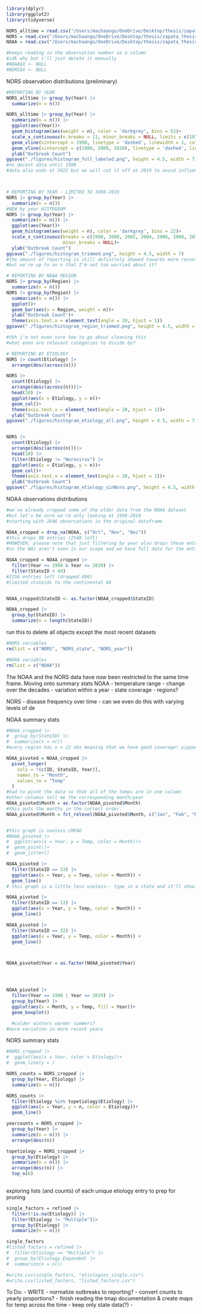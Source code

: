
```r
library(dplyr)
library(ggplot2)
library(tidyverse)

NORS_alltime = read.csv("/Users/machaango/OneDrive/Desktop/thesis/zapata_thesis/data/NORS_alltime.csv", header = TRUE)
NORS = read.csv("/Users/machaango/OneDrive/Desktop/thesis/zapata_thesis/data/NORS_refined.csv", header = TRUE)
NOAA = read.csv("/Users/machaango/OneDrive/Desktop/thesis/zapata_thesis/data/tempdata/temp_reg.csv", header = TRUE)

#keeps reading in the observation number as a column
#idk why but i'll just delete it manually
#NOAA$X <- NULL
#NORS$X <- NULL
```

NORS observation distributions (preliminary)
```r
#REPORTING BY YEAR
NORS_alltime |> group_by(Year) |> 
  summarize(n = n())

NORS_alltime |> group_by(Year) |> 
  summarize(n = n()) |> 
  ggplot(aes(Year))+
  geom_histogram(aes(weight = n), color = 'darkgrey', bins = 52)+
  scale_x_continuous(n.breaks = 11, minor_breaks = NULL, limits = c(1970, 2022))+
  geom_vline(xintercept = 1998, linetype = 'dashed', linewidth = 1, color = 'chartreuse3')+
  geom_vline(xintercept = c(1980, 2009, 2020), linetype = 'dashed', linewidth = 1, color = 'darkred')+
  ylab("Outbreak Count")
ggsave("./figures/histogram_full_labeled.png", height = 4.5, width = 7)
#no decent data until 1998
#data also ends at 2022 but we will cut it off at 2019 to avoid influence from the pandemic



# REPORTING BY YEAR - LIMITED TO 1998-2019
NORS |> group_by(Year) |> 
  summarize(n = n())
#NEW by year HISTOGRAM
NORS |> group_by(Year) |> 
  summarize(n = n()) |> 
  ggplot(aes(Year))+
  geom_histogram(aes(weight = n), color = 'darkgrey', bins = 22)+
  scale_x_continuous(breaks = c(1998, 2000, 2002, 2004, 2006, 2008, 2010, 2012, 2014, 2016, 2018, 2020), 
                     minor_breaks = NULL)+
  ylab("Outbreak Count")
ggsave("./figures/histogram_trimmed.png", height = 4.5, width = 7)
#the amount of reporting is still definitely skewed towards more recent years
#but we're up to an n that I'm not too worried about it?

# REPORTING BY NOAA REGION
NORS |> group_by(Region) |> 
  summarize(n = n())
NORS |> group_by(Region) |> 
  summarize(n = n()) |> 
  ggplot()+
  geom_bar(aes(x = Region, weight = n))+
  ylab("Outbreak Count")+
  theme(axis.text.x = element_text(angle = 20, hjust = 1))
ggsave("./figures/histogram_region_trimmed.png", height = 4.5, width = 7)

#tbh i'm not even sure how to go about cleaning this
#what even are relevant categories to divide by?

# REPORTING BY ETIOLOGY
NORS |> count(Etiology) |> 
  arrange(desc(across(n)))

NORS |> 
  count(Etiology) |> 
  arrange(desc(across(n)))|>
  head(10) |> 
  ggplot(aes(x = Etiology, y = n))+
  geom_col()+
  theme(axis.text.x = element_text(angle = 20, hjust = 1))+
  ylab("Outbreak Count")
ggsave("./figures/histogram_etiology_all.png", height = 4.5, width = 7)


NORS |> 
  count(Etiology) |> 
  arrange(desc(across(n)))|>
  head(10) |> 
  filter(Etiology != "Norovirus") |> 
  ggplot(aes(x = Etiology, y = n))+
  geom_col()+
  theme(axis.text.x = element_text(angle = 20, hjust = 1))+
  ylab("Outbreak Count")
ggsave("./figures/histogram_etiology_sinNoro.png", height = 4.5, width = 7)


```



NOAA observations distributions
```r
#we've already cropped some of the older data from the NOAA dataset
#but let's be sure we're only looking at 1998-2019
#starting with 2646 observations in the original dataframe

NOAA_cropped = drop_na(NOAA, c("Oct", "Nov", "Dec"))
#this drops 98 entries (2548 left)
#HOWEVER: please note that just filtering by year also drops these entries
#so the NAs aren't even in our scope and we have full data for the entire timespan

NOAA_cropped = NOAA_cropped |> 
  filter(Year >= 1998 & Year <= 2019) |> 
  filter(StateID < 49)
#2156 entries left (dropped 490)
#limited stateids to the continental 48


NOAA_cropped$StateID <- as.factor(NOAA_cropped$StateID)

NOAA_cropped |> 
  group_by(StateID) |> 
  summarize(n = length(StateID))

```

run this to delete all objects except the most recent datasets
```r
#NORS variables
rm(list = c("NORS", "NORS_state", "NORS_year"))

#NOAA variables
rm(list = c("NOAA"))

```


The NOAA and the NORS data have now been restricted to the same time frame.
Moving onto summary stats
NOAA
- temperature range
  - change over the decades
  - variation within a year
- state coverage
  - regions?
  
NORS
- disease frequency over time
  - can we even do this with varying levels of de
  

NOAA summary stats
```r
#NOAA_cropped |>  
#  group_by(StateID) |> 
#  summarize(n = n())
#every region has n = 22 obs meaning that we have good coverage! yippee

NOAA_pivoted = NOAA_cropped |> 
  pivot_longer(
    cols = !(c(ID, StateID, Year)),
    names_to = "Month",
    values_to = "Temp"
  )
#had to pivot the data so that all of the temps are in one column 
#other columns tell me the corresponding month/year
NOAA_pivoted$Month = as.factor(NOAA_pivoted$Month)
#this puts the months in the correct order.
NOAA_pivoted$Month = fct_relevel(NOAA_pivoted$Month, c("Jan", "Feb", "Mar", "Apr", "May", "June", "July", "Aug", "Sept", "Oct", "Nov", "Dec"))


#this graph is useless LMFAO
#NOAA_pivoted |> 
#  ggplot(aes(x = Year, y = Temp, color = Month))+
#  geom_point()+
#  geom_jitter()

NOAA_pivoted |> 
  filter(StateID == 33) |> 
  ggplot(aes(x = Year, y = Temp, color = Month)) +
  geom_line()
# this graph is a little less useless-- type in a state and it'll show you the yearly temps

NOAA_pivoted |> 
  filter(StateID == 12) |> 
  ggplot(aes(x = Year, y = Temp, color = Month)) +
  geom_line()

NOAA_pivoted |> 
  filter(StateID == 32) |> 
  ggplot(aes(x = Year, y = Temp, color = Month)) +
  geom_line()



NOAA_pivoted$Year = as.factor(NOAA_pivoted$Year) 




NOAA_pivoted |> 
  filter(Year == 1998 | Year == 2019) |> 
  group_by(Year) |> 
  ggplot(aes(x = Month, y = Temp, fill = Year))+
  geom_boxplot()

  #colder winters warmer summers?
#more variation in more recent years

```

NORS summary stats
```r
#NORS_cropped |> 
#  ggplot(aes(x = Year, color = Etiology))+
#  geom_line(y = )

NORS_counts = NORS_cropped |> 
  group_by(Year, Etiology) |> 
  summarize(n = n())

NORS_counts |> 
  filter(Etiology %in% topetiology$Etiology) |> 
  ggplot(aes(x = Year, y = n, color = Etiology))+
  geom_line()


```

```r

yearcounts = NORS_cropped |> 
  group_by(Year) |> 
  summarize(n = n()) |> 
  arrange(desc(n))

topetiology = NORS_cropped |> 
  group_by(Etiology) |> 
  summarize(n = n()) |> 
  arrange(desc(n)) |> 
  top_n(6)
  


```



exploring lists (and counts) of each unique etiology entry to prep for pruning
```r





single_factors = refined |>  
  filter(!is.na(Etiology)) |> 
  filter(Etiology != "Multiple")|> 
  group_by(Etiology) |> 
  summarize(n = n())

single_factors
#listed_factors = refined |> 
#  filter(Etiology == "Multiple") |> 
#  group_by(Etiology.Expanded) |> 
#  summarize(n = n())

#write.csv(single_factors, "etiologies_single.csv")
#write.csv(listed_factors, "listed_factors.csv")

```


To Do:
- WRITE
- normalize outbreaks to reporting? 
  - convert counts to yearly proportions?
- finish reading the tmap documentation & create maps for temp across the time
- keep only state data(?)
- 



